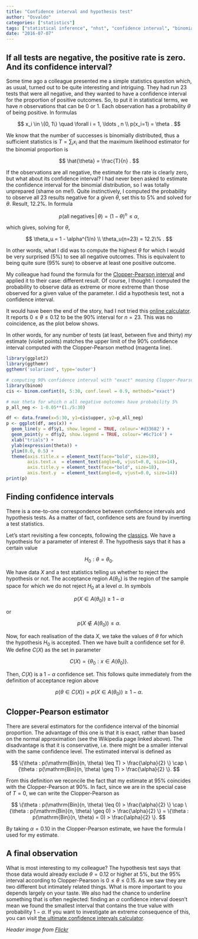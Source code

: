 ```yaml
---
title: "Confidence interval and hypothesis test"
author: "Osvaldo"
categories: ["statistics"]
tags: ["statistical inference", "nhst", "confidence interval", "binomial"]
date: "2016-07-07"
---
```


## If all tests are negative, the positive rate is zero. And its confidence interval?

Some time ago a colleague presented me a simple statistics question which, as
usual, turned out to be quite interesting and intriguing. They had run 23 tests
that were all negative, and they wanted to have a confidence interval for the
proportion of positive outcomes. So, to put it in statistical terms, we have
$n$ observations that can be $0$ or $1$. Each observation has a probability
$\theta$ of being positive. In formulas

$$
x_i \in \{0, 1\} \quad \forall i = 1, \ldots , n \\
p(x_i=1) = \theta .
$$

We know that the number of successes is binomially distributed, thus a
sufficient statistics is $T = \sum_i x_i$ and that the maximum likelihood
estimator for the binomial proportion is

$$
\hat{\theta} = \frac{T}{n} .
$$

If the observations are all negative, the estimate for the rate is clearly zero,
but what about its confidence interval? I had never been asked to estimate the
confidence interval for the binomial distribution, so I was totally unprepared
(shame on me!). Quite instinctively, I computed the probability to observe all
23 results negative for a given $\theta$, set this to 5% and solved for
$\theta$. Result, 12.2%. In formula

$$
p(\mathrm{all\;negatives}\, |\, \theta) = (1-\theta)^n \leq \alpha,
$$

which gives, solving for $\theta$,

$$
\theta_u = 1 - \alpha^{1/n} \\
\theta_u(n=23) = 12.2\% .
$$

In other words, what I did was to compute the highest $\theta$ for which I
would be very surprised (5%) to see all negative outcomes. This is equivalent
to being quite sure (95% sure) to observe at least one positive outcome.

My colleague had found the formula for the
[Clopper-Pearson interval](http://en.wikipedia.org/wiki/Binomial_proportion_confidence_interval#Clopper-Pearson_interval)
and applied it to their case: different result. Of course, I thought: I
computed the probability to observe data as extreme or more extreme than those
observed for a given value of the parameter. I did a hypothesis test, not a
confidence interval.

It would have been the end of the story, had I not tried this
[online calculator](http://www.danielsoper.com/statcalc3/calc.aspx?id=85).
It reports $0 \leq \theta \leq 0.12$ to be the 90% interval for $n=23$.
This was no coincidence, as the plot below shows.

In other words, for any number of tests (at least, between five and thirty)
_my_ estimate (violet points) matches the upper limit of the 90% confidence
interval computed with the Clopper-Pearson method (magenta line).

```r
library(ggplot2)
library(ggthemr)
ggthemr('solarized', type='outer')

# computing 90% confidence interval with "exact" meaning Clopper-Pearson
library(binom)
cis <- binom.confint(0, 5:30, conf.level = 0.9, methods="exact")

# max theta for which n all negative outcomes have probability 5%
p_all_neg <- 1-0.05**(1./5:30)

df <- data.frame(x=5:30, y1=cis$upper, y2=p_all_neg)
p <- ggplot(df, aes(x)) +
  geom_line(y = df$y1, show.legend = TRUE, colour='#d33682') +
  geom_point(y = df$y2, show.legend = TRUE, colour='#6c71c4') +
  xlab("trials") +
  ylab(expression(theta)) +
  ylim(0.0, 0.5) +
  theme(axis.title.x = element_text(face="bold", size=18),
        axis.text.x  = element_text(angle=0, vjust=0.0, size=14),
        axis.title.y = element_text(face="bold", size=18),
        axis.text.y  = element_text(angle=0, vjust=0.0, size=14))
print(p)
```

## Finding confidence intervals

There is a one-to-one correspondence between confidence intervals and hypothesis
tests. As a matter of fact, confidence sets are found by inverting a test
statistics.

Let’s start revisiting a few concepts, following the
[classics](http://books.google.ch/books/about/Statistical_inference.html?id=0x_vAAAAMAAJ&redir_esc=y).
We have a hypothesis for a parameter of interest $\theta$. The hypothesis says
that it has a certain value

$$
H_0 : \theta = \theta_0.
$$

We have data $X$ and a test statistics telling us whether to reject the
hypothesis or not. The acceptance region $A(\theta_0)$ is the region of the
sample space for which we do not reject $H_0$ at a level $\alpha$. In symbols

$$
p(X \in A(\theta_0)) \geq 1 - \alpha
$$

or

$$
p(X \notin A(\theta_0)) \leq \alpha.
$$

Now, for each realisation of the data $X$, we take the values of $\theta$ for
which the hypothesis $H_0$ is accepted. Then we have built a confidence set for
$\theta$. We define $C(X)$ as the set in parameter

$$
C(X)=\{\theta_0 : x \in A(\theta_0)\}.
$$

Then, $C(X)$ is a $1 - \alpha$ confidence set. This follows quite immediately
from the definition of acceptance region above

$$
p(\theta \in C(X)) = p(X \in A(\theta_0)) \geq 1 − \alpha.
$$

## Clopper-Pearson estimator

There are several estimators for the confidence interval of the binomial
proportion. The advantage of this one is that it is exact, rather than based on
the normal approximation (see the Wikipedia page linked above). The
disadvantage is that it is conservative, i.e. there might be a smaller interval
with the same confidence level. The estimated interval is defined as

$$
\{\theta : p(\mathrm{Bin}(n, \theta) \leq T) > \frac{\alpha}{2} \} \cap
\{\theta : p(\mathrm{Bin}(n, \theta) \geq T) > \frac{\alpha}{2} \}.
$$

From this definition we reconcile the fact that my estimate at 95% coincides
with the Clopper-Pearson at 90%. In fact, since we are in the special case of
$T=0$, we can write the Clopper-Pearson as

$$
\{\theta : p(\mathrm{Bin}(n, \theta) \leq 0) > \frac{\alpha}{2} \} \cap
\{\theta : p(\mathrm{Bin}(n, \theta) \geq 0) > \frac{\alpha}{2} \} =
\{\theta : p(\mathrm{Bin}(n, \theta) = 0) > \frac{\alpha}{2} \}.
$$

By taking $\alpha = 0.10$ in the Clopper-Pearson estimate, we have the formula
I used for my estimate.

## A final observation

What is most interesting to my colleague? The hypothesis test says that those
data would already exclude $\theta=0.12$ or higher at 5%, but the 95% interval
according to Clopper-Pearson is $0 \leq \theta \leq 0.15$. As we saw they are
two different but intimately related things. What is more important to you
depends largely on your taste.
We also had the chance to underline something that is often neglected: finding
an $\alpha$ confidence interval doesn’t mean we found the smallest interval
that contains the true value with probability $1 - \alpha$. If you want to
investigate an extreme consequence of this, you can visit
[the ultimate confidence intervals calculator](http://www.roma1.infn.it/~dagos/ci_calc.html).

_Header image from [Flickr](https://flic.kr/p/9u9wZk)_
